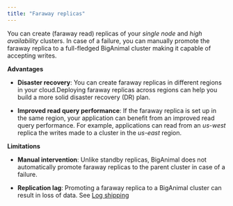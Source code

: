 ```yaml
---
title: "Faraway replicas"
---
```


You can create (faraway read) replicas of your *single node* and *high availability* clusters. In case of a failure, you can manually promote the faraway replica to a full-fledged BigAnimal cluster making it capable of accepting writes. 

**Advantages**

- **Disaster recovery**: You can create faraway replicas in different regions in your cloud.Deploying faraway replicas across regions can help you build a more solid disaster recovery (DR) plan.

- **Improved read query performance**: If the faraway replica is set up in the same region, your application can benefit from an improved read query performance. For example, applications can read from an *us-west* replica the writes made to a cluster in the *us-east* region. 

**Limitations**

- **Manual intervention**: Unlike standby replicas, BigAnimal does not automatically promote faraway replicas to the parent cluster in case of a failure. 
    
- **Replication lag**: Promoting a faraway replica to a BigAnimal cluster can result in loss of data. See [Log shipping](/biganimal/latest/using_cluster/04_backup_and_restore/#log-shipping)

